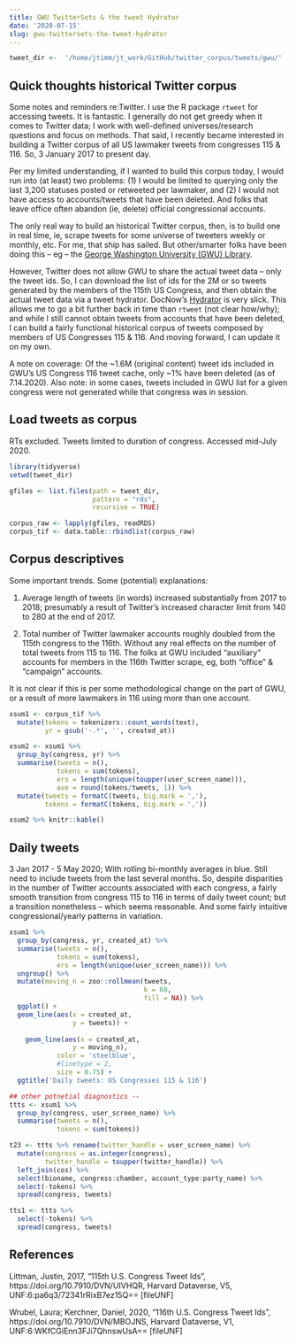 ```yaml
---
title: GWU TwitterSets & the tweet Hydrator
date: '2020-07-15'
slug: gwu-twittersets-the-tweet-hydrator
---
```




```r
tweet_dir <-  '/home/jtimm/jt_work/GitHub/twitter_corpus/tweets/gwu/'
```



## Quick thoughts historical Twitter corpus

Some notes and reminders re:Twitter.  I use the R package `rtweet` for accessing tweets. It is fantastic.  I generally do not get greedy when it comes to Twitter data; I work with well-defined universes/research questions and focus on methods.  That said, I recently became interested in building a Twitter corpus of all US lawmaker tweets from congresses 115 & 116.   So, 3 January 2017 to present day.   

Per my limited understanding, if I wanted to build this corpus today, I would run into (at least) two problems: (1) I would be limited to querying only the last 3,200 statuses posted or retweeted per lawmaker,  and (2) I would not have access to accounts/tweets that have been deleted.  And folks that leave office often abandon (ie, delete) official congressional accounts.  

The only real way to build an historical Twitter corpus, then, is to build one in real time, ie, scrape tweets for some universe of tweeters weekly or monthly, etc.  For me, that ship has sailed.  But other/smarter folks have been doing this -- eg -- the [George Washington University (GWU) Library](https://tweetsets.library.gwu.edu/).  

However, Twitter does not allow GWU to share the actual tweet data -- only the tweet ids.  So, I can download the list of ids for the 2M or so tweets generated by the members of the 115th US Congress, and then obtain the actual tweet data via a tweet hydrator.  DocNow's [Hydrator](https://github.com/DocNow/hydrator) is very slick.  This allows me to go a bit further back in time than `rtweet` (not clear how/why); and while I still cannot obtain tweets from accounts that have been deleted, I can build a fairly functional historical corpus of tweets composed by members of US Congresses 115 & 116.  And moving forward, I can update it on my own.  

A note on coverage: Of the ~1.6M (original content) tweet ids included in GWU's US Congress 116 tweet cache,  only ~1% have been deleted (as of 7.14.2020).  Also note: in some cases, tweets included in GWU list for a given congress were not generated while that congress was in session.



## Load tweets as corpus

RTs excluded.  Tweets limited to duration of congress.  Accessed mid-July 2020.

```r
library(tidyverse)
setwd(tweet_dir)

gfiles <- list.files(path = tweet_dir, 
                     pattern = "rds", 
                     recursive = TRUE) 

corpus_raw <- lapply(gfiles, readRDS) 
corpus_tif <- data.table::rbindlist(corpus_raw) 
```


## Corpus descriptives

Some important trends. Some (potential) explanations:
 
(1) Average length of tweets (in words) increased substantially from 2017 to 2018; presumably a result of Twitter's increased character limit from 140 to 280 at the end of 2017. 


(2) Total number of Twitter lawmaker accounts roughly doubled from the 115th congress to the 116th. Without any real effects on the number of total tweets from 115 to 116.  The folks at GWU included "auxiliary" accounts for members in the 116th Twitter scrape, eg, both "office" & "campaign" accounts.  

It is not clear if this is per some methodological change on the part of GWU, or a result of more lawmakers in 116 using more than one account.  


```r
xsum1 <- corpus_tif %>%
  mutate(tokens = tokenizers::count_words(text),
         yr = gsub('-.*', '', created_at))

xsum2 <- xsum1 %>%
  group_by(congress, yr) %>%
  summarise(tweets = n(),
            tokens = sum(tokens),
            ers = length(unique(toupper(user_screen_name))),
            ave = round(tokens/tweets, 1)) %>%
  mutate(tweets = formatC(tweets, big.mark = ','),
         tokens = formatC(tokens, big.mark = ','))

xsum2 %>% knitr::kable()
```


## Daily tweets 

3 Jan 2017 - 5 May 2020; With rolling bi-monthly averages in blue.  Still need to include tweets from the last several months.  So, despite disparities in the number of Twitter accounts associated with each congress, a fairly smooth transition from congress 115 to 116 in terms of daily tweet count; but a transition nonetheless -- which seems reasonable.  And some fairly intuitive congressional/yearly patterns in variation.

```r
xsum1 %>%
  group_by(congress, yr, created_at) %>%
  summarise(tweets = n(),
            tokens = sum(tokens),
            ers = length(unique(user_screen_name))) %>%
  ungroup() %>%
  mutate(moving_n = zoo::rollmean(tweets, 
                                  k = 60, 
                                  fill = NA)) %>%
  ggplot() +
  geom_line(aes(x = created_at, 
                y = tweets)) +
  
    geom_line(aes(x = created_at,
                y = moving_n),
            color = 'steelblue',
            #linetype = 2,
            size = 0.75) +
  ggtitle('Daily tweets: US Congresses 115 & 116')
```


```r
## other potnetial diagnostics --
ttts <- xsum1 %>%
  group_by(congress, user_screen_name) %>%
  summarise(tweets = n(),
            tokens = sum(tokens))

t23 <- ttts %>% rename(twitter_handle = user_screen_name) %>%
  mutate(congress = as.integer(congress),
         twitter_handle = toupper(twitter_handle)) %>%
  left_join(cos) %>%
  select(bioname, congress:chamber, account_type:party_name) %>%
  select(-tokens) %>%
  spread(congress, tweets)

tts1 <- ttts %>%
  select(-tokens) %>%
  spread(congress, tweets)  
```


## References

Littman, Justin, 2017, "115th U.S. Congress Tweet Ids", https://doi.org/10.7910/DVN/UIVHQR, Harvard Dataverse, V5, UNF:6:pa6q3/72341rRixB7ez15Q== [fileUNF]

Wrubel, Laura; Kerchner, Daniel, 2020, "116th U.S. Congress Tweet Ids", https://doi.org/10.7910/DVN/MBOJNS, Harvard Dataverse, V1, UNF:6:WKfCGiEnn3FJi7QhnswUsA== [fileUNF]
